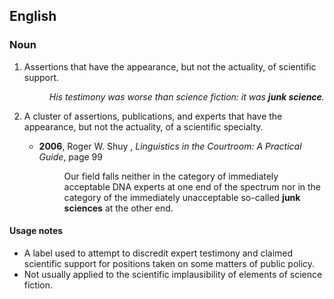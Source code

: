 ==English==

===Noun===
{{en-noun|head=[[junk]] [[science]]|~|junk sciences}}

# {{label|en|uncountable|pejorative}} Assertions that have the appearance, but not the actuality, of scientific support.
#: ''His testimony was worse than science fiction: it was '''junk science'''.''
# {{label|en|countable|pejorative}} A cluster of assertions, publications, and experts that have the appearance, but not the actuality, of a scientific specialty.
#* '''2006''', Roger W. Shuy , ''Linguistics in the Courtroom: A Practical Guide'', page 99
#*: Our field falls neither in the category of immediately acceptable DNA experts at one end of the spectrum nor in the category of the immediately unacceptable so-called '''junk sciences''' at the other end.

====Usage notes====
* A label used to attempt to discredit expert testimony and claimed scientific support for positions taken on some matters of public policy.
* Not usually applied to the scientific implausibility of elements of science fiction.